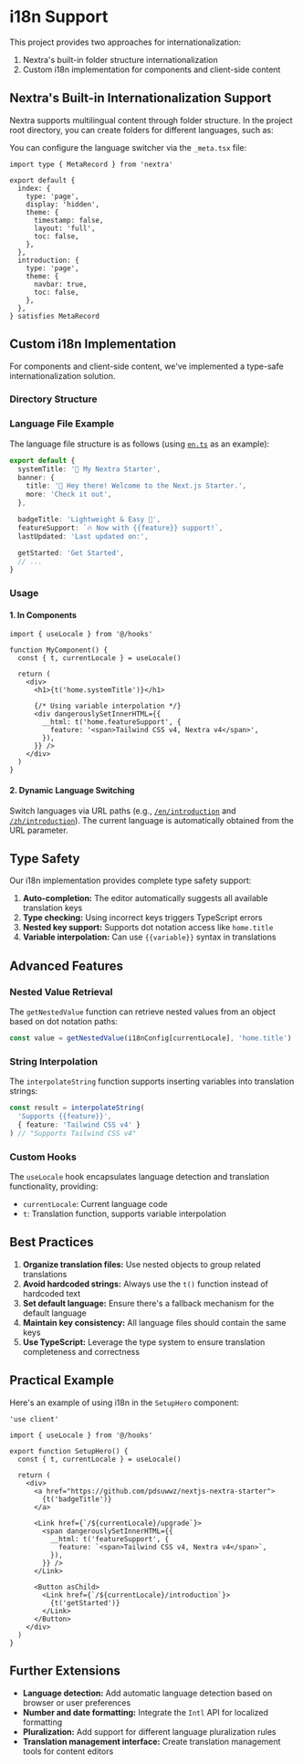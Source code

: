 
# i18n Support

This project provides two approaches for internationalization:
1. Nextra's built-in folder structure internationalization
2. Custom i18n implementation for components and client-side content

## Nextra's Built-in Internationalization Support

Nextra supports multilingual content through folder structure. In the project root directory, you can create folders for different languages, such as:

<FileTree>
  <FileTree.Folder name="src" defaultOpen>
    <FileTree.Folder name="content" defaultOpen>
      <FileTree.Folder name="en" defaultOpen>
        <FileTree.File name="_meta.tsx" active />
        <FileTree.File name="index.mdx" />
        <FileTree.File name="introduction.mdx" />
      </FileTree.Folder>
      <FileTree.Folder name="zh" defaultOpen>
        <FileTree.File name="_meta.tsx" active />
        <FileTree.File name="index.mdx" />
        <FileTree.File name="introduction.mdx" />
      </FileTree.Folder>
    </FileTree.Folder>
  </FileTree.Folder>
</FileTree>

You can configure the language switcher via the `_meta.tsx` file:

```tsx
import type { MetaRecord } from 'nextra'

export default {
  index: {
    type: 'page',
    display: 'hidden',
    theme: {
      timestamp: false,
      layout: 'full',
      toc: false,
    },
  },
  introduction: {
    type: 'page',
    theme: {
      navbar: true,
      toc: false,
    },
  },
} satisfies MetaRecord
```

## Custom i18n Implementation

For components and client-side content, we've implemented a type-safe internationalization solution.

### Directory Structure

<FileTree>
  <FileTree.Folder name="src" defaultOpen>
    <FileTree.Folder name="i18n" defaultOpen>
      <FileTree.File name="index.ts" comment="Core functionality and type definitions" />
      <FileTree.File name="en.ts" comment="English JSON language pack" />
      <FileTree.File name="zh.ts" comment="Chinese JSON language pack" />
    </FileTree.Folder>
    <FileTree.Folder name="hooks" defaultOpen>
      <FileTree.File name="useLocale.ts" comment="Pre-packaged common hooks" />
    </FileTree.Folder>
  </FileTree.Folder>
</FileTree>

### Language File Example

The language file structure is as follows (using [`en.ts`](https://github.com/pdsuwwz/nextjs-nextra-starter/blob/main/src/i18n/en.ts) as an example):

```typescript
export default {
  systemTitle: '🚀 My Nextra Starter',
  banner: {
    title: '👋 Hey there! Welcome to the Next.js Starter.',
    more: 'Check it out',
  },

  badgeTitle: 'Lightweight & Easy 🎉',
  featureSupport: `🔥 Now with {{feature}} support!`,
  lastUpdated: 'Last updated on:',

  getStarted: 'Get Started',
  // ...
}
```

### Usage

#### 1. In Components

```tsx
import { useLocale } from '@/hooks'

function MyComponent() {
  const { t, currentLocale } = useLocale()
  
  return (
    <div>
      <h1>{t('home.systemTitle')}</h1>
      
      {/* Using variable interpolation */}
      <div dangerouslySetInnerHTML={{
        __html: t('home.featureSupport', {
          feature: '<span>Tailwind CSS v4, Nextra v4</span>',
        }),
      }} />
    </div>
  )
}
```

#### 2. Dynamic Language Switching

Switch languages via URL paths (e.g., [`/en/introduction`](/en/introduction) and [`/zh/introduction`](/zh/introduction)). The current language is automatically obtained from the URL parameter.

## Type Safety

Our i18n implementation provides complete type safety support:

1. **Auto-completion:** The editor automatically suggests all available translation keys
2. **Type checking:** Using incorrect keys triggers TypeScript errors
3. **Nested key support:** Supports dot notation access like `home.title`
4. **Variable interpolation:** Can use `{{variable}}` syntax in translations

## Advanced Features

### Nested Value Retrieval

The `getNestedValue` function can retrieve nested values from an object based on dot notation paths:

```typescript
const value = getNestedValue(i18nConfig[currentLocale], 'home.title')
```

### String Interpolation

The `interpolateString` function supports inserting variables into translation strings:

```typescript
const result = interpolateString(
  'Supports {{feature}}', 
  { feature: 'Tailwind CSS v4' }
) // "Supports Tailwind CSS v4"
```

### Custom Hooks

The `useLocale` hook encapsulates language detection and translation functionality, providing:

- `currentLocale`: Current language code
- `t`: Translation function, supports variable interpolation

## Best Practices

1. **Organize translation files:** Use nested objects to group related translations
2. **Avoid hardcoded strings:** Always use the `t()` function instead of hardcoded text
3. **Set default language:** Ensure there's a fallback mechanism for the default language
4. **Maintain key consistency:** All language files should contain the same keys
5. **Use TypeScript:** Leverage the type system to ensure translation completeness and correctness

## Practical Example

Here's an example of using i18n in the `SetupHero` component:

```tsx
'use client'

import { useLocale } from '@/hooks'

export function SetupHero() {
  const { t, currentLocale } = useLocale()

  return (
    <div>
      <a href="https://github.com/pdsuwwz/nextjs-nextra-starter">
        {t('badgeTitle')}
      </a>
      
      <Link href={`/${currentLocale}/upgrade`}>
        <span dangerouslySetInnerHTML={{
          __html: t('featureSupport', {
            feature: `<span>Tailwind CSS v4, Nextra v4</span>`,
          }),
        }} />
      </Link>
      
      <Button asChild>
        <Link href={`/${currentLocale}/introduction`}>
          {t('getStarted')}
        </Link>
      </Button>
    </div>
  )
}
```

## Further Extensions

- **Language detection:** Add automatic language detection based on browser or user preferences
- **Number and date formatting:** Integrate the `Intl` API for localized formatting
- **Pluralization:** Add support for different language pluralization rules
- **Translation management interface:** Create translation management tools for content editors